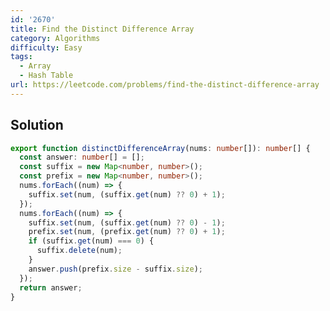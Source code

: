 ```yaml
---
id: '2670'
title: Find the Distinct Difference Array
category: Algorithms
difficulty: Easy
tags:
  - Array
  - Hash Table
url: https://leetcode.com/problems/find-the-distinct-difference-array
---
```


## Solution

```typescript filename="solution.ts" copy
export function distinctDifferenceArray(nums: number[]): number[] {
  const answer: number[] = [];
  const suffix = new Map<number, number>();
  const prefix = new Map<number, number>();
  nums.forEach((num) => {
    suffix.set(num, (suffix.get(num) ?? 0) + 1);
  });
  nums.forEach((num) => {
    suffix.set(num, (suffix.get(num) ?? 0) - 1);
    prefix.set(num, (prefix.get(num) ?? 0) + 1);
    if (suffix.get(num) === 0) {
      suffix.delete(num);
    }
    answer.push(prefix.size - suffix.size);
  });
  return answer;
}
```
